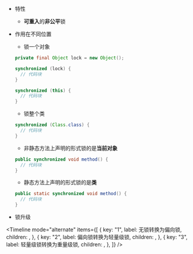 
- 特性

  - **可重入**的**非公平**锁

- 作用在不同位置

  - 锁一个对象

  ```java
  private final Object lock = new Object();

  synchronized (lock) {
    // 代码块
  }

  synchronized (this) {
    // 代码块
  }

  ```

  - 锁整个类

  ```java
  synchronized (Class.class) {
    // 代码块
  }
  ```

  - 非静态方法上声明的形式锁的是**当前对象**

  ```java
  public synchronized void method() {
    // 代码块
  }

  ```

  - 静态方法上声明的形式锁的是**类**

  ```java
  public static synchronized void method() {
    // 代码块
  }
  ```

- 锁升级

<Timeline
  mode="alternate"
  items={[
    {
      key: "1",
      label: <Text type="danger">无锁转换为偏向锁</Text>,
      children: <Step1 />,
    },
    {
      key: "2",
      label: <Text type="danger">偏向锁转换为轻量级锁</Text>,
      children: <Step2 />,
    },
    {
      key: "3",
      label: <Text type="danger">轻量级锁转换为重量级锁</Text>,
      children: <Step3 />,
    },
  ]}
/>
